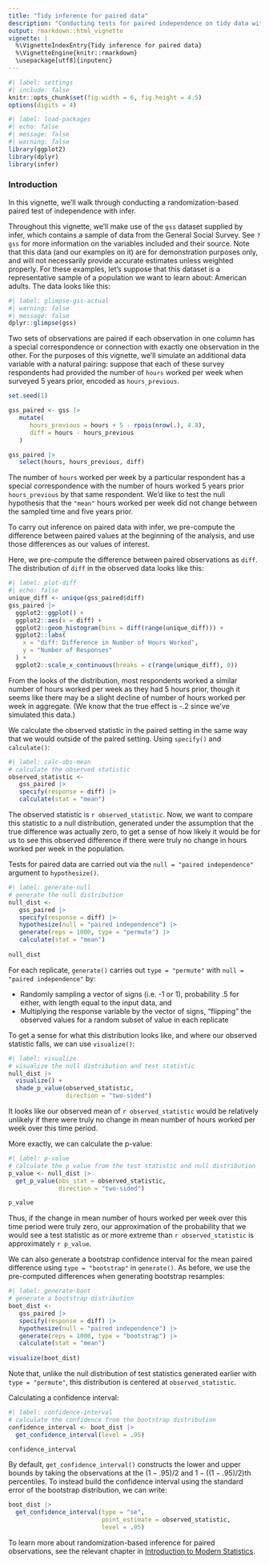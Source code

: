 ```yaml
---
title: "Tidy inference for paired data"
description: "Conducting tests for paired independence on tidy data with infer."
output: rmarkdown::html_vignette
vignette: |
  %\VignetteIndexEntry{Tidy inference for paired data}
  %\VignetteEngine{knitr::rmarkdown}
  \usepackage[utf8]{inputenc}
---
```


```r
#| label: settings
#| include: false
knitr::opts_chunk$set(fig.width = 6, fig.height = 4.5) 
options(digits = 4)
```

```r
#| label: load-packages
#| echo: false
#| message: false
#| warning: false
library(ggplot2)
library(dplyr)
library(infer)
```

### Introduction

In this vignette, we'll walk through conducting a randomization-based paired test of independence with infer.

Throughout this vignette, we'll make use of the `gss` dataset supplied by infer, which contains a sample of data from the General Social Survey. See `?gss` for more information on the variables included and their source. Note that this data (and our examples on it) are for demonstration purposes only, and will not necessarily provide accurate estimates unless weighted properly. For these examples, let's suppose that this dataset is a representative sample of a population we want to learn about: American adults. The data looks like this:

```r
#| label: glimpse-gss-actual
#| warning: false
#| message: false
dplyr::glimpse(gss)
```

Two sets of observations are paired if each observation in one column has a special correspondence or connection with exactly one observation in the other. For the purposes of this vignette, we'll simulate an additional data variable with a natural pairing: suppose that each of these survey respondents had provided the number of `hours` worked per week when surveyed 5 years prior, encoded as `hours_previous`.

```r
set.seed(1)

gss_paired <- gss |>
   mutate(
      hours_previous = hours + 5 - rpois(nrow(.), 4.8),
      diff = hours - hours_previous
   )

gss_paired |>
   select(hours, hours_previous, diff)
```

The number of `hours` worked per week by a particular respondent has a special correspondence with the number of hours worked 5 years prior `hours_previous` by that same respondent. We'd like to test the null hypothesis that the `"mean"` hours worked per week did not change between the sampled time and five years prior.

To carry out inference on paired data with infer, we pre-compute the difference between paired values at the beginning of the analysis, and use those differences as our values of interest.

Here, we pre-compute the difference between paired observations as `diff`. The distribution of `diff` in the observed data looks like this:

```r
#| label: plot-diff
#| echo: false
unique_diff <- unique(gss_paired$diff)
gss_paired |>
  ggplot2::ggplot() +
  ggplot2::aes(x = diff) +
  ggplot2::geom_histogram(bins = diff(range(unique_diff))) +
  ggplot2::labs(
    x = "diff: Difference in Number of Hours Worked",
    y = "Number of Responses"
  ) +
  ggplot2::scale_x_continuous(breaks = c(range(unique_diff), 0))
```

From the looks of the distribution, most respondents worked a similar number of hours worked per week as they had 5 hours prior, though it seems like there may be a slight decline of number of hours worked per week in aggregate. (We know that the true effect is -.2 since we've simulated this data.)

We calculate the observed statistic in the paired setting in the same way that we would outside of the paired setting. Using `specify()` and `calculate()`:

```r
#| label: calc-obs-mean
# calculate the observed statistic
observed_statistic <- 
   gss_paired |> 
   specify(response = diff) |> 
   calculate(stat = "mean")
```

The observed statistic is `r observed_statistic`. Now, we want to compare this statistic to a null distribution, generated under the assumption that the true difference was actually zero, to get a sense of how likely it would be for us to see this observed difference if there were truly no change in hours worked per week in the population.

Tests for paired data are carried out via the `null = "paired independence"` argument to `hypothesize()`.

```r
#| label: generate-null
# generate the null distribution
null_dist <- 
   gss_paired |> 
   specify(response = diff) |> 
   hypothesize(null = "paired independence") |>
   generate(reps = 1000, type = "permute") |>
   calculate(stat = "mean")
   
null_dist
```

For each replicate, `generate()` carries out `type = "permute"` with `null = "paired independence"` by:

* Randomly sampling a vector of signs (i.e. -1 or 1), probability .5 for either, with length equal to the input data, and
* Multiplying the response variable by the vector of signs, "flipping" the observed values for a random subset of value in each replicate

To get a sense for what this distribution looks like, and where our observed statistic falls, we can use `visualize()`:

```r
#| label: visualize
# visualize the null distribution and test statistic
null_dist |>
  visualize() + 
  shade_p_value(observed_statistic,
                direction = "two-sided")
```

It looks like our observed mean of `r observed_statistic` would be relatively unlikely if there were truly no change in mean number of hours worked per week over this time period.

More exactly, we can calculate the p-value:

```r
#| label: p-value
# calculate the p value from the test statistic and null distribution
p_value <- null_dist |>
  get_p_value(obs_stat = observed_statistic,
              direction = "two-sided")

p_value
```

Thus, if the change in mean number of hours worked per week over this time period were truly zero, our approximation of the probability that we would see a test statistic as or more extreme than `r observed_statistic` is approximately `r p_value`.

We can also generate a bootstrap confidence interval for the mean paired difference using `type = "bootstrap"` in `generate()`. As before, we use the pre-computed differences when generating bootstrap resamples:

```r
#| label: generate-boot
# generate a bootstrap distribution
boot_dist <- 
   gss_paired |> 
   specify(response = diff) |> 
   hypothesize(null = "paired independence") |>
   generate(reps = 1000, type = "bootstrap") |>
   calculate(stat = "mean")
   
visualize(boot_dist)
```

Note that, unlike the null distribution of test statistics generated earlier with `type = "permute"`, this distribution is centered at `observed_statistic`. 

Calculating a confidence interval:

```r
#| label: confidence-interval
# calculate the confidence from the bootstrap distribution
confidence_interval <- boot_dist |>
  get_confidence_interval(level = .95)

confidence_interval
```

By default, `get_confidence_interval()` constructs the lower and upper bounds by taking the observations at the $(1 - .95) / 2$ and $1 - ((1-.95) / 2)$th percentiles. To instead build the confidence interval using the standard error of the bootstrap distribution, we can write:

```r
boot_dist |>
  get_confidence_interval(type = "se",
                          point_estimate = observed_statistic,
                          level = .95)
```

To learn more about randomization-based inference for paired observations, see the relevant chapter in [Introduction to Modern Statistics](https://openintro-ims.netlify.app/inference-paired-means.html).
